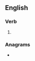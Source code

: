 ==English==

===Verb===
{{head|en|verb form}}

# {{en-past of|inhere}}

===Anagrams===
* {{anagrams|en|Hendrie}}